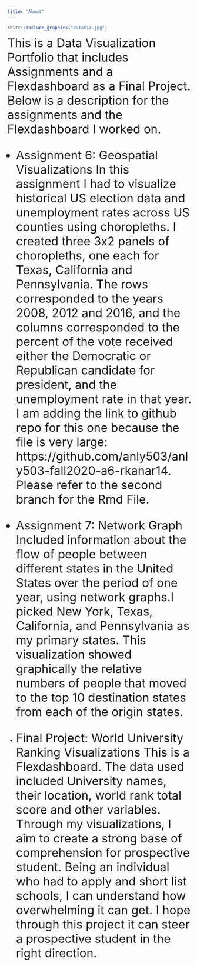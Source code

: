 ```yaml
---
title: "About"
---
```


```r
knitr::include_graphics("DataViz.jpg")
```


<font size="6"> This is a Data Visualization Portfolio that includes Assignments and a Flexdashboard as a Final Project. 
Below is a description for the assignments and the Flexdashboard I worked on.

* Assignment 6: Geospatial Visualizations
In this assignment I had to visualize historical US election data and unemployment rates across US counties using choropleths. I created three 3x2 panels of choropleths, one each for Texas, California and Pennsylvania. The rows corresponded to the years 2008, 2012 and 2016, and the columns corresponded to the percent of the vote received either the Democratic or Republican candidate for president, and the unemployment rate in that year. I am adding the link to github repo for this one because the file is very large: https://github.com/anly503/anly503-fall2020-a6-rkanar14. Please refer to the second branch for the Rmd File.

* Assignment 7: Network Graph
Included information about the flow of people between different states in the United States over the period of one year, using network graphs.I picked New York, Texas, California, and Pennsylvania as my primary states. This visualization showed graphically the relative numbers of people that moved to the top 10 destination states from each of the origin states.

* Final Project: World University Ranking Visualizations
This is a Flexdashboard. The data used included University names, their location, world rank total score and other variables. Through my visualizations, I aim to create a strong base of comprehension for prospective student. Being an individual who had to apply and short list schools, I can understand how overwhelming it can get. I hope through this project it can steer a prospective student in the right direction. </font>